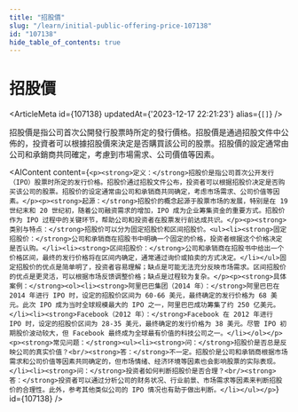 ```yaml
---
title: "招股價"
slug: "/learn/initial-public-offering-price-107138"
id: "107138"
hide_table_of_contents: true
---
```



# 招股價

<ArticleMeta id={107138} updatedAt={'2023-12-17 22:21:23'} alias={`[]`} />
<div className='border-solid border-b border-t-0 my-4 border-[var(--ifm-color-gray-300)]' />

招股價是指公司首次公開發行股票時所定的發行價格。招股價是通過招股文件中公佈的，投資者可以根據招股價來決定是否購買該公司的股票。招股價的設定通常由公司和承銷商共同確定，考慮到市場需求、公司價值等因素。

<AIContent content={`<p><strong>定义：</strong>招股价是指公司首次公开发行（IPO）股票时所定的发行价格。招股价通过招股文件公布，投资者可以根据招股价决定是否购买该公司的股票。招股价的设定通常由公司和承销商共同确定，考虑市场需求、公司价值等因素。</p><p><strong>起源：</strong>招股价的概念起源于股票市场的发展，特别是在 19 世纪末和 20 世纪初，随着公司融资需求的增加，IPO 成为企业筹集资金的重要方式。招股价作为 IPO 过程中的关键环节，帮助公司和投资者在股票发行前达成共识。</p><p><strong>类别与特点：</strong>招股价可以分为固定招股价和区间招股价。<ul><li><strong>固定招股价：</strong>公司和承销商在招股书中明确一个固定的价格，投资者根据这个价格决定是否认购。</li><li><strong>区间招股价：</strong>公司和承销商在招股书中给出一个价格区间，最终的发行价格将在区间内确定，通常通过询价或拍卖的方式决定。</li></ul>固定招股价的优点是简单明了，投资者容易理解；缺点是可能无法充分反映市场需求。区间招股价的优点是更灵活，可以根据市场反馈调整价格；缺点是过程较为复杂。</p><p><strong>具体案例：</strong><ol><li><strong>阿里巴巴集团（2014 年）：</strong>阿里巴巴在 2014 年进行 IPO 时，设定的招股价区间为 60-66 美元，最终确定的发行价格为 68 美元。此次 IPO 成为当时全球规模最大的 IPO 之一，阿里巴巴成功筹集了约 250 亿美元。</li><li><strong>Facebook（2012 年）：</strong>Facebook 在 2012 年进行 IPO 时，设定的招股价区间为 28-35 美元，最终确定的发行价格为 38 美元。尽管 IPO 初期股价波动较大，但 Facebook 最终成为全球最有价值的科技公司之一。</li></ol></p><p><strong>常见问题：</strong><ul><li><strong>问：</strong>招股价是否总是反映公司的真实价值？<br/><strong>答：</strong>不一定。招股价是公司和承销商根据市场需求和公司价值等因素共同确定的，但市场情绪、经济环境等因素也会影响股票的实际表现。</li><li><strong>问：</strong>投资者如何判断招股价是否合理？<br/><strong>答：</strong>投资者可以通过分析公司的财务状况、行业前景、市场需求等因素来判断招股价的合理性。此外，参考其他类似公司的 IPO 情况也有助于做出判断。</li></ul></p>`} id={107138} />
